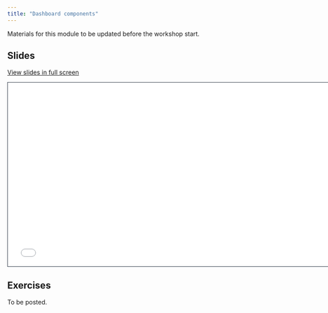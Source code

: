 ```yaml
---
title: "Dashboard components"
---
```


::: callout-note
Materials for this module to be updated before the workshop start.
:::

## Slides

[View slides in full screen](2-dashboard-components.html)

```{=html}
<iframe class="slide-deck" src="2-dashboard-components.html" height="420" width="747" style="border: 1px solid #2e3846;"></iframe>
```
## Exercises

To be posted.
